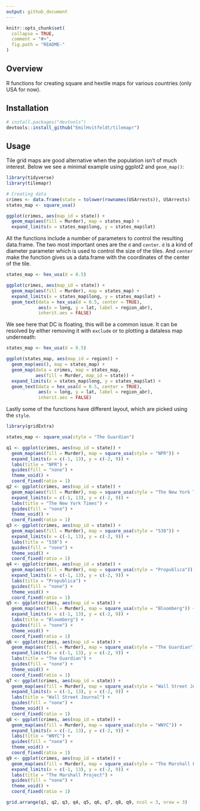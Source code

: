 ```yaml
---
output: github_document
---
```


<!-- README.md is generated from README.Rmd. Please edit that file -->

```r
knitr::opts_chunk$set(
  collapse = TRUE,
  comment = "#>",
  fig.path = "README-"
)
```

## Overview

R functions for creating square and hextile maps for various countries (only USA for now). 

## Installation

```r
# install.packages("devtools")
devtools::install_github("EmilHvitfeldt/tilemapr")
```

## Usage

Tile grid maps are good alternative when the population isn't of much interest. Below we see a minimal example using ggplot2 and `geom_map()`:

```r
library(tidyverse)
library(tilemapr)

# Creating data
crimes <- data.frame(state = tolower(rownames(USArrests)), USArrests)
states_map <- square_usa()

ggplot(crimes, aes(map_id = state)) +
  geom_map(aes(fill = Murder), map = states_map) +
  expand_limits(x = states_map$long, y = states_map$lat)
```

All the functions include a number of parameters to control the resulting data.frame. The two most important ones are the `d` and `center`. `d` is a kind of diameter parameter which is used to control the size of the tiles. And `center` make the function gives us a data.frame with the coordinates of the center of the tile.

```r
states_map <- hex_usa(d = 0.5)

ggplot(crimes, aes(map_id = state)) +
  geom_map(aes(fill = Murder), map = states_map) +
  expand_limits(x = states_map$long, y = states_map$lat) +
  geom_text(data = hex_usa(d = 0.5, center = TRUE), 
            aes(x = long, y = lat, label = region_abr), 
            inherit.aes = FALSE)
```

We see here that DC is floating, this will be a common issue. It can be resolved by either removing it with `exclude` or to plotting a dataless map underneath:

```r
states_map <- hex_usa(d = 0.5)

ggplot(states_map, aes(map_id = region)) +
  geom_map(aes(), map = states_map) +
  geom_map(data = crimes, map = states_map,
           aes(fill = Murder, map_id = state)) +
  expand_limits(x = states_map$long, y = states_map$lat) +
  geom_text(data = hex_usa(d = 0.5, center = TRUE), 
            aes(x = long, y = lat, label = region_abr), 
            inherit.aes = FALSE)
```

Lastly some of the functions have different layout, which are picked using the `style`.

```r
library(gridExtra)

states_map <- square_usa(style = "The Guardian")

q1 <- ggplot(crimes, aes(map_id = state)) +
  geom_map(aes(fill = Murder), map = square_usa(style = "NPR")) +
  expand_limits(x = c(-1, 13), y = c(-2, 9)) +
  labs(title = "NPR") + 
  guides(fill = "none") +
  theme_void() + 
  coord_fixed(ratio = 1)
q2 <- ggplot(crimes, aes(map_id = state)) +
  geom_map(aes(fill = Murder), map = square_usa(style = "The New York Times")) +
  expand_limits(x = c(-1, 13), y = c(-2, 9)) +
  labs(title = "The New York Times") + 
  guides(fill = "none") +
  theme_void() + 
  coord_fixed(ratio = 1)
q3 <- ggplot(crimes, aes(map_id = state)) +
  geom_map(aes(fill = Murder), map = square_usa(style = "538")) +
  expand_limits(x = c(-1, 13), y = c(-2, 9)) +
  labs(title = "538") + 
  guides(fill = "none") +
  theme_void() + 
  coord_fixed(ratio = 1)
q4 <- ggplot(crimes, aes(map_id = state)) +
  geom_map(aes(fill = Murder), map = square_usa(style = "Propublica")) +
  expand_limits(x = c(-1, 13), y = c(-2, 9)) +
  labs(title = "Propublica") + 
  guides(fill = "none") +
  theme_void() + 
  coord_fixed(ratio = 1)
q5 <- ggplot(crimes, aes(map_id = state)) +
  geom_map(aes(fill = Murder), map = square_usa(style = "Bloomberg")) +
  expand_limits(x = c(-1, 13), y = c(-2, 9)) +
  labs(title = "Bloomberg") + 
  guides(fill = "none") +
  theme_void() + 
  coord_fixed(ratio = 1)
q6 <- ggplot(crimes, aes(map_id = state)) +
  geom_map(aes(fill = Murder), map = square_usa(style = "The Guardian")) +
  expand_limits(x = c(-1, 13), y = c(-2, 9)) +
  labs(title = "The Guardian") + 
  guides(fill = "none") +
  theme_void() + 
  coord_fixed(ratio = 1)
q7 <- ggplot(crimes, aes(map_id = state)) +
  geom_map(aes(fill = Murder), map = square_usa(style = "Wall Street Journal")) +
  expand_limits(x = c(-1, 13), y = c(-2, 9)) +
  labs(title = "Wall Street Journal") + 
  guides(fill = "none") +
  theme_void() + 
  coord_fixed(ratio = 1)
q8 <- ggplot(crimes, aes(map_id = state)) +
  geom_map(aes(fill = Murder), map = square_usa(style = "WNYC")) +
  expand_limits(x = c(-1, 13), y = c(-2, 9)) +
  labs(title = "WNYC") + 
  guides(fill = "none") +
  theme_void() + 
  coord_fixed(ratio = 1)
q9 <- ggplot(crimes, aes(map_id = state)) +
  geom_map(aes(fill = Murder), map = square_usa(style = "The Marshall Project")) +
  expand_limits(x = c(-1, 13), y = c(-2, 9)) +
  labs(title = "The Marshall Project") + 
  guides(fill = "none") +
  theme_void() + 
  coord_fixed(ratio = 1)

grid.arrange(q1, q2, q3, q4, q5, q6, q7, q8, q9, ncol = 3, nrow = 3)
```


